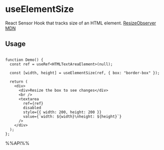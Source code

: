# useElementSize

React Sensor Hook that tracks size of an HTML element. [ResizeObserver MDN](https://developer.mozilla.org/en-US/docs/Web/API/ResizeObserver)


## Usage

```tsx live

function Demo() {
  const ref = useRef<HTMLTextAreaElement>(null);

  const [width, height] = useElementSize(ref, { box: "border-box" });

  return (
    <div>
      <div>Resize the box to see changes</div>
      <br />
      <textarea
        ref={ref}
        disabled
        style={{ width: 200, height: 200 }}
        value={`width: ${width}\nheight: ${height}`}
      />
    </div>
  );
};

```

%%API%%